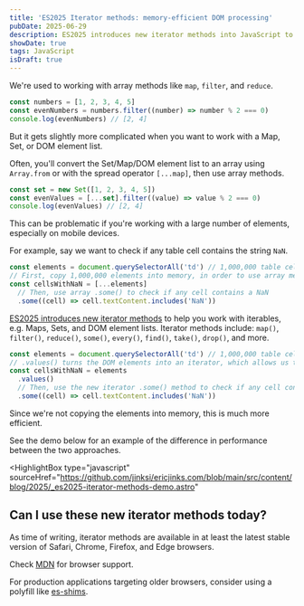 ```yaml
---
title: 'ES2025 Iterator methods: memory-efficient DOM processing'
pubDate: 2025-06-29
description: ES2025 introduces new iterator methods into JavaScript to help us work more efficiently with arrays, maps, and DOM element lists.
showDate: true
tags: JavaScript
isDraft: true
---
```



We're used to working with array methods like `map`, `filter`, and `reduce`.

```js
const numbers = [1, 2, 3, 4, 5]
const evenNumbers = numbers.filter((number) => number % 2 === 0)
console.log(evenNumbers) // [2, 4]
```

But it gets slightly more complicated when you want to work with a Map, Set, or DOM element list.

Often, you'll convert the Set/Map/DOM element list to an array using `Array.from` or with the spread operator `[...map]`, then use array methods.

```js
const set = new Set([1, 2, 3, 4, 5])
const evenValues = [...set].filter((value) => value % 2 === 0)
console.log(evenValues) // [2, 4]
```

This can be problematic if you're working with a large number of elements, especially on mobile devices.

For example, say we want to check if any table cell contains the string `NaN`.

```js
const elements = document.querySelectorAll('td') // 1,000,000 table cells
// First, copy 1,000,000 elements into memory, in order to use array methods
const cellsWithNaN = [...elements]
  // Then, use array .some() to check if any cell contains a NaN
  .some((cell) => cell.textContent.includes('NaN'))
```

[ES2025 introduces new iterator methods](https://exploringjs.com/js/book/ch_sync-iteration.html#quickref-iterator) to help you work with iterables, e.g. Maps, Sets, and DOM element lists. Iterator methods include: `map()`, `filter()`, `reduce()`, `some()`, `every()`, `find()`, `take()`, `drop()`, and more.

```js
const elements = document.querySelectorAll('td') // 1,000,000 table cells
// .values() turns the DOM elements into an iterator, which allows us to iterate over each element, one-by-one
const cellsWithNaN = elements
  .values()
  // Then, use the new iterator .some() method to check if any cell contains a NaN
  .some((cell) => cell.textContent.includes('NaN'))
```

Since we're not copying the elements into memory, this is much more efficient.

See the demo below for an example of the difference in performance between the two approaches.

<HighlightBox
  type="javascript"
  sourceHref="https://github.com/jinksi/ericjinks.com/blob/main/src/content/blog/2025/_es2025-iterator-methods-demo.astro"
>
  <ES2025IteratorMethodsDemo />
</HighlightBox>

## Can I use these new iterator methods today?

As time of writing, iterator methods are available in at least the latest stable version of Safari, Chrome, Firefox, and Edge browsers.

Check [MDN](https://developer.mozilla.org/en-US/docs/Web/JavaScript/Reference/Global_Objects/Iterator/some) for browser support.

For production applications targeting older browsers, consider using a polyfill like [es-shims](https://github.com/es-shims/iterator-helpers-polyfill).

